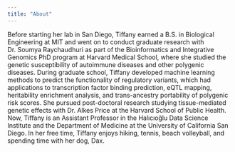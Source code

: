 ```yaml
---
title: "About"
---
```


Before starting her lab in San Diego, Tiffany earned a B.S. in Biological Engineering at MIT and went on to conduct graduate research with Dr. Soumya Raychaudhuri as part of the Bioinformatics and Integrative Genomics PhD program at Harvard Medical School, where she studied the genetic susceptibility of autoimmune diseases and other polygenic diseases. During graduate school, Tiffany developed machine learning methods to predict the functionality of regulatory variants, which had applications to transcription factor binding prediction, eQTL mapping, heritability enrichment analysis, and trans-ancestry portability of polygenic risk scores. She pursued post-doctoral research studying tissue-mediated genetic effects with Dr. Alkes Price at the Harvard School of Public Health. Now, Tiffany is an Assistant Professor in the Halıcıoğlu Data Science Institute and the Department of Medicine at the University of California San Diego. In her free time, Tiffany enjoys hiking, tennis, beach volleyball, and spending time with her dog, Dax.
